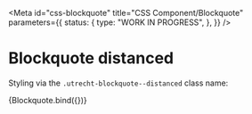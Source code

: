 <!-- @license CC0-1.0 -->


<Meta
  id="css-blockquote"
  title="CSS Component/Blockquote"
  parameters={{
    status: {
      type: "WORK IN PROGRESS",
    },
  }}
/>

# Blockquote distanced

Styling via the `.utrecht-blockquote--distanced` class name:

<Canvas>
  <Story
    name="--distanced"
    args={{
      distanced: true,
      textContent: "The Quick Brown Fox Jumps Over The Lazy Dog",
    }}
  >
    {Blockquote.bind({})}
  </Story>
</Canvas>
